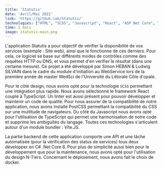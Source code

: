 ```yaml
---
title: 'Statutis'
date: 'Avril/Mai 2022'
link: 'https://github.com/Statutis/'
technologies: ["HTML", "SCSS", "Javascript", "React", "ASP Net Core", "PostgreSQL", "Figma", "Docker"]
time: 2 mois
image: statutis-main.png
---
```

L'application Statutis a pour objectif de vérifier la disponibilité de vos services (exemple : Site web), ainsi que le
fonctionne de ces derniers. Pour cela, ce logiciel se base sur différents modes de contrôles comme des requêtes
HTTP ou DNS, et vous permet d'en verifier le résultat (dans une certaine mesure). Ce projet a été développé par Simon
HEBAN & Ludwig SILVAIN dans le cadre du module d'initiation au WebService lors de la première année de master WedSci de
l'Université du Littorale Côte d'opale.


Pour le côté design, nous avons opté pour la technologie `SCSS` permettant une intégration plus rapide. Nous avons
sélectionné le framework React couplé à TypeScript. Un linter est aussi présent pour pouvoir développer et maintenir un code de qualité.
Pour nous assurer de la compatibilité de notre application, nous avons installé PostCSS permettant la compatibilité du
CSS sur une multitude de navigateurs. Du côté du Javascript nous avons opté pour l'utilisation de TypeScript qui permet
une harmonisation de notre code et supprime les ambiguïtés du langage. Toutes ces technologies s'articulent autour d'un
module bundler : Vite.JS.


La partie backend de cette application comporte une API et une tâche automatisée (pour la vérification des status de
services) tous deux développer en C# .Net Core 6. Pour plus de simplicité aussi bien pour le développement que pour la
maintenance, nous avons opté pour l'utilisation du design N-Tiers. Concernant le déploiement, nous avons fait le choix de
docker.

